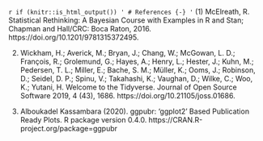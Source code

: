 `r if (knitr::is_html_output()) '
# References {-}
'`
(1) McElreath, R. Statistical Rethinking: A Bayesian Course with Examples in R and Stan; Chapman and Hall/CRC: Boca Raton, 2016. https://doi.org/10.1201/9781315372495.

(2) Wickham, H.; Averick, M.; Bryan, J.; Chang, W.; McGowan, L. D.; François, R.; Grolemund, G.; Hayes, A.; Henry, L.; Hester, J.; Kuhn, M.; Pedersen, T. L.; Miller, E.; Bache, S. M.; Müller, K.; Ooms, J.; Robinson, D.; Seidel, D. P.; Spinu, V.; Takahashi, K.; Vaughan, D.; Wilke, C.; Woo, K.; Yutani, H. Welcome to the Tidyverse. Journal of Open Source Software 2019, 4 (43), 1686. https://doi.org/10.21105/joss.01686.

(3) Alboukadel Kassambara (2020). ggpubr: 'ggplot2' Based Publication Ready Plots. R package
  version 0.4.0. https://CRAN.R-project.org/package=ggpubr
